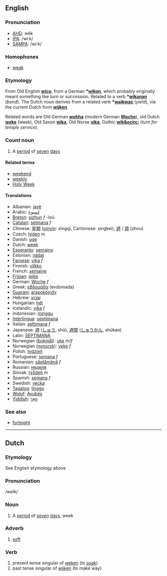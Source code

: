 ==English==
===Pronunciation===
*[[w:AHD|AHD]]: wēk
*[[w:IPA|IPA]]: /wiːk/
*[[w:SAMPA|SAMPA]]: /wi:k/

===Homophones===
*[[weak]]

===Etymology===
From Old English '''[[wicu]]''', from a German '''*[[wikon]]''', which probably originally meant something like ''turn'' or ''succession''. Related to a verb '''*[[wikanan]]''' (''bend''). The Dutch noun derives from a related verb '''*[[waikwaz]]''' (''yield''), via the current Dutch form '''[[wijken]]'''.

Related words are Old German '''[[wohha]]''' (modern German '''[[Woche]]'''), old Dutch '''[[weke]]''' (week), Old Saxon '''[[wika]]''', Old Norse '''[[vika]]''', Gothic '''[[wik&ocirc;]]''' (''turn for temple service'').

===Count noun===
# A [[period]] of [[seven]] [[day]]s

====Related terms====
*[[weekend]]
*[[weekly]]
*[[Holy Week]]

====Translations====
*Albanian: [[javë]]
*Arabic: [[إسبوع]]
*[[Breton]]: [[sizhun]] ''f'' -ioù
*[[Catalan]]: [[setmana]] ''f''
*Chinese: [[星期]] ([[pinyin]]: xīngqī, Cantonese: singkei), [[週]] / [[周]] (zhou)
*Czech: [[týden]] ''m''
*Danish: [[uge]]
*Dutch: [[week]]
*[[Esperanto]]: [[semajno]]
*Estonian: [[nädal]]
*[[Faroese]]: [[vika]] ''f''
*Finnish: [[viikko]]
*French: [[semaine]]
*[[Frisian]]: [[wike]]
*German: [[Woche]] ''f''
*Greek: [[εβδομάδα]] (evdomada)
*[[Guarani]]: [[arapokõindy]]
*Hebrew: [[שבוע]]
*Hungarian: [[hét]]
*Icelandic: [[vika]] ''f''
*Indonesian: [[minggu]]
*[[Interlingua]]: [[septimana]]
*Italian: [[settimana]] ''f''
*Japanese: [[週]] ([[しゅう]], shū), [[週間]] ([[しゅうかん]], shūkan)
*Latin: [[SEPTIMANA]]
*Norwegian ([[bokmål]]): [[uke]] ''m''/''f''
*Norwegian ([[nynorsk]]): [[veke]] ''f''
*Polish: [[tydzień]]
*Portuguese: [[semana]] ''f''
*Romanian: [[săptămână]] ''f''
*Russian: [[неделя]]
*Slovak: [[týždeň]] ''m''
*Spanish: [[semana]] ''f''
*Swedish: [[vecka]]
*[[Tagalog]]: [[linggo]]
*[[Wolof]]: [[Ayubés]]
*[[Yiddish]]: [[וואָך]]

===See also===
*[[fortnight]]

--------

==Dutch==
===Etymology===
See English etymology above
===Pronunciation===

/weIk/

===Noun===

# A [[period]] of [[seven]] [[day]]s, week


===Adverb===

# [[soft]]


===Verb===
# present tense singular of [[weken]] (to [[soak]])
# past tense singular of [[wijken]] (to make way)